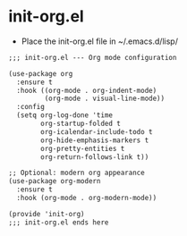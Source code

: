 # init-org.el

- Place the init-org.el file in ~/.emacs.d/lisp/

```default
;;; init-org.el --- Org mode configuration

(use-package org
  :ensure t
  :hook ((org-mode . org-indent-mode)
         (org-mode . visual-line-mode))
  :config
  (setq org-log-done 'time
        org-startup-folded t
        org-icalendar-include-todo t
        org-hide-emphasis-markers t
        org-pretty-entities t
        org-return-follows-link t))

;; Optional: modern org appearance
(use-package org-modern
  :ensure t
  :hook (org-mode . org-modern-mode))

(provide 'init-org)
;;; init-org.el ends here
```

